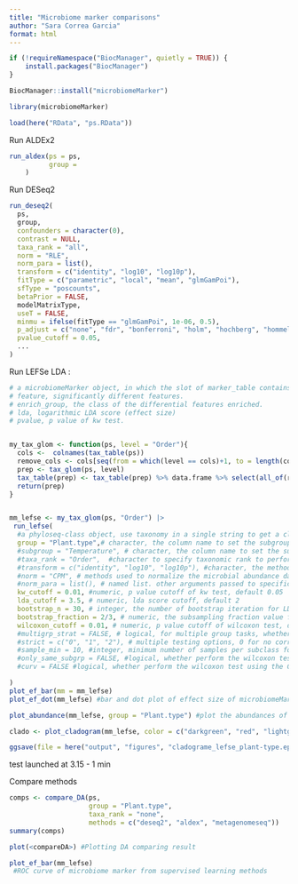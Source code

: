 ```yaml
---
title: "Microbiome marker comparisons"
author: "Sara Correa Garcia"
format: html
---
```


```r
if (!requireNamespace("BiocManager", quietly = TRUE)) {
    install.packages("BiocManager")
}

BiocManager::install("microbiomeMarker")
```

```r
library(microbiomeMarker)
```

```r
load(here("RData", "ps.RData"))
```

Run ALDEx2
```r
run_aldex(ps = ps,
          group = 
    )
```

Run DESeq2    
```r
run_deseq2(
  ps,
  group,
  confounders = character(0),
  contrast = NULL,
  taxa_rank = "all",
  norm = "RLE",
  norm_para = list(),
  transform = c("identity", "log10", "log10p"),
  fitType = c("parametric", "local", "mean", "glmGamPoi"),
  sfType = "poscounts",
  betaPrior = FALSE,
  modelMatrixType,
  useT = FALSE,
  minmu = ifelse(fitType == "glmGamPoi", 1e-06, 0.5),
  p_adjust = c("none", "fdr", "bonferroni", "holm", "hochberg", "hommel", "BH", "BY"),
  pvalue_cutoff = 0.05,
  ...
)
```

Run LEFSe LDA  :

```r
# a microbiomeMarker object, in which the slot of marker_table contains four variables:
# feature, significantly different features.
# enrich_group, the class of the differential features enriched.
# lda, logarithmic LDA score (effect size)
# pvalue, p value of kw test.


my_tax_glom <- function(ps, level = "Order"){
  cols <-  colnames(tax_table(ps))
  remove_cols <- cols[seq(from = which(level == cols)+1, to = length(cols))]
  prep <- tax_glom(ps, level) 
  tax_table(prep) <- tax_table(prep) %>% data.frame %>% select(all_of(remove_cols)) %>% as.matrix 
  return(prep)
}


mm_lefse <- my_tax_glom(ps, "Order") |> 
 run_lefse(
  #a phyloseq-class object, use taxonomy in a single string to get a cladogram
  group = "Plant.type",# character, the column name to set the subgroup
  #subgroup = "Temperature", # character, the column name to set the subgroup
  #taxa_rank = "Order",  #character to specify taxonomic rank to perform differential analysis on. Should be one of phyloseq::rank_names(phyloseq), or "all" means to summarize the taxa by the top taxa ranks (summarize_taxa(ps, level = rank_names(ps)[1])), or "none" means perform differential analysis on the original taxa (taxa_names(phyloseq), e.g., OTU or ASV).
  #transform = c("identity", "log10", "log10p"), #character, the methods used to transform the microbial abundance. See transform_abundances() for more details. The options include: identity, log10, log10p
  #norm = "CPM", # methods used to normalize the microbial abundance data. See normalize() for more details. Options include: none, rarefy, TSS, TMM, RLE, CSS, CLR, CPM
  #norm_para = list(), # named list. other arguments passed to specific normalization methods. Most users will not need to pass any additional arguments here.
  kw_cutoff = 0.01, #numeric, p value cutoff of kw test, default 0.05
  lda_cutoff = 3.5, # numeric, lda score cutoff, default 2
  bootstrap_n = 30, # integer, the number of bootstrap iteration for LDA, default 30
  bootstrap_fraction = 2/3, # numeric, the subsampling fraction value for each bootstrap iteration, default 2/3
  wilcoxon_cutoff = 0.01, # numeric, p value cutoff of wilcoxon test, default 0.05
  #multigrp_strat = FALSE, # logical, for multiple group tasks, whether the test is performed in a one-against one (more strict) or in a one-against all setting, default FALSE.
  #strict = c("0", "1", "2"), # multiple testing options, 0 for no correction (default), 1 for independent comparisons, 2 for independent comparison.
  #sample_min = 10, #integer, minimum number of samples per subclass for performing wilcoxon test, default 10
  #only_same_subgrp = FALSE, #logical, whether perform the wilcoxon test only among the subgroups with the same name, default FALSE
  #curv = FALSE #logical, whether perform the wilcoxon test using the Curtis's approach, defalt FALSE

)
plot_ef_bar(mm = mm_lefse)
plot_ef_dot(mm_lefse) #bar and dot plot of effect size of microbiomeMarker data

plot_abundance(mm_lefse, group = "Plant.type") #plot the abundances of markers

clado <- plot_cladogram(mm_lefse, color = c("darkgreen", "red", "lightgrey"), only_marker = FALSE,) #plot cladogram of micobiomeMaker results

ggsave(file = here("output", "figures", "cladograme_lefse_plant-type.eps"), plot = last_plot(), width = 15, height = 10, dpi = 300)

```
test launched at 3.15 - 1 min

Compare methods
```r
comps <- compare_DA(ps,
                    group = "Plant.type",
                    taxa_rank = "none",
                    methods = c("deseq2", "aldex", "metagenomeseq"))
summary(comps)

plot(<compareDA>) #Plotting DA comparing result
```


```r
plot_ef_bar(mm_lefse) 
 #ROC curve of microbiome marker from supervised learning methods


```

